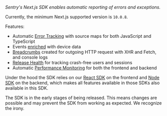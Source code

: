 <Note>

_Sentry's Next.js SDK enables automatic reporting of errors and exceptions._

</Note>

Currently, the minimum Next.js supported version is `10.0.8`.

Features:

- Automatic [Error Tracking](/product/issues/) with source maps for both JavaScript and TypeScript
- Events [enriched](/platforms/javascript/enriching-events/context/) with device data
- [Breadcrumbs](/platforms/javascript/enriching-events/breadcrumbs/) created for outgoing HTTP request with XHR and Fetch, and console logs
- [Release Health](/product/releases/health/) for tracking crash-free users and sessions
- Automatic [Performance Monitoring](/product/performance/) for both the frontend and backend

Under the hood the SDK relies on our [React SDK](/platforms/javascript/guides/react/) on the frontend and [Node SDK](/platforms/node) on the backend, which makes all features available in those SDKs also available in this SDK.

<Alert level="info" title="Early Adopter">

The SDK is in the early stages of being released. This means changes are possible and may prevent the SDK from working as expected. We recognize the irony.

</Alert>
